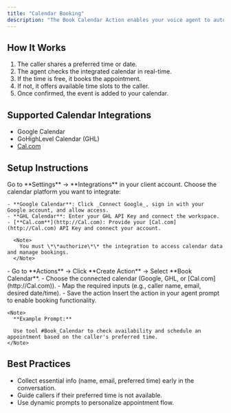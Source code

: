 ```yaml
---
title: "Calendar Booking"
description: "The Book Calendar Action enables your voice agent to automatically check calendar availability and book appointments for callers. If the requested time is unavailable, the agent will suggest alternative time slots. This helps streamline bookings and improves the caller experience without human intervention."
---
```


## **How It Works**

1. The caller shares a preferred time or date.
2. The agent checks the integrated calendar in real-time.
3. If the time is free, it books the appointment.
4. If not, it offers available time slots to the caller.
5. Once confirmed, the event is added to your calendar.

## **Supported Calendar Integrations**

- Google Calendar
- GoHighLevel Calendar (GHL)
- [Cal.com](http://Cal.com)

## **Setup Instructions**

<Steps>
  <Step title="Install the Integration" stepNumber={1} titleSize="p">
    Go to **Settings** → **Integrations** in your client account. Choose the calendar platform you want to integrate:

    - **Google Calendar**: Click _Connect Google_, sign in with your Google account, and allow access.
    - **GHL Calendar**: Enter your GHL API Key and connect the workspace.
    - [**Cal.com**](http://Cal.com): Provide your [Cal.com](http://Cal.com) API Key and connect your account.

      <Note>
        You must \*\*authorize\*\* the integration to access calendar data and manage bookings.
      </Note>
  </Step>
  <Step title="Create the Book Calendar Action" stepNumber={2} titleSize="p">
    - Go to **Actions** → Click **Create Action** → Select **Book Calendar**.
    - Choose the connected calendar (Google, GHL, or [Cal.com](http://Cal.com)).
    - Map the required inputs (e.g., caller name, email, desired date/time).
    - Save the action
  </Step>
  <Step title="Use in Agent Prompt" stepNumber={3} titleSize="p">
    Insert the action in your agent prompt to enable booking functionality.

    <Note>
      **Example Prompt:**

      Use tool #Book_Calendar to check availability and schedule an appointment based on the caller's preferred time.
    </Note>
  </Step>
</Steps>

## **Best Practices**

- Collect essential info (name, email, preferred time) early in the conversation.
- Guide callers if their preferred time is not available.
- Use dynamic prompts to personalize appointment flow.
